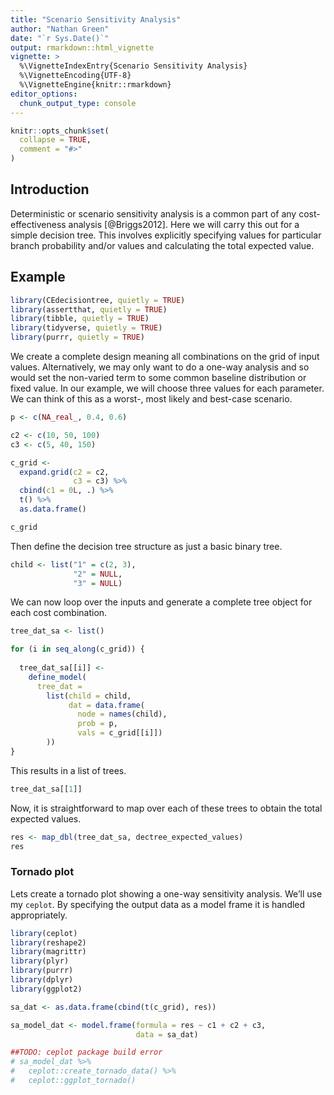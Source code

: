 ```yaml
---
title: "Scenario Sensitivity Analysis"
author: "Nathan Green"
date: "`r Sys.Date()`"
output: rmarkdown::html_vignette
vignette: >
  %\VignetteIndexEntry{Scenario Sensitivity Analysis}
  %\VignetteEncoding{UTF-8}
  %\VignetteEngine{knitr::rmarkdown}
editor_options: 
  chunk_output_type: console
---
```


```r
knitr::opts_chunk$set(
  collapse = TRUE,
  comment = "#>"
)
```

## Introduction

Deterministic or scenario sensitivity analysis is a common part of any cost-effectiveness analysis [@Briggs2012].
Here we will carry this out for a simple decision tree.
This involves explicitly specifying values for particular branch probability and/or values and calculating the total expected value.

## Example

```r
library(CEdecisiontree, quietly = TRUE)
library(assertthat, quietly = TRUE)
library(tibble, quietly = TRUE)
library(tidyverse, quietly = TRUE)
library(purrr, quietly = TRUE)
```

We create a complete design meaning all combinations on the grid of input values.
Alternatively, we may only want to do a one-way analysis and so would set the non-varied term to some common baseline distribution or fixed value.
In our example, we will choose three values for each parameter. We can think of this as a worst-, most likely and best-case scenario.

```r
p <- c(NA_real_, 0.4, 0.6)

c2 <- c(10, 50, 100)
c3 <- c(5, 40, 150)

c_grid <-
  expand.grid(c2 = c2,
              c3 = c3) %>% 
  cbind(c1 = 0L, .) %>% 
  t() %>% 
  as.data.frame()

c_grid
```

Then define the decision tree structure as just a basic binary tree.

```r
child <- list("1" = c(2, 3),
              "2" = NULL,
              "3" = NULL)
```

We can now loop over the inputs and generate a complete tree object for each cost combination.

```r
tree_dat_sa <- list()

for (i in seq_along(c_grid)) {
  
  tree_dat_sa[[i]] <-
    define_model(
      tree_dat =
        list(child = child,
             dat = data.frame(
               node = names(child),
               prob = p,
               vals = c_grid[[i]])
        ))
}
```

This results in a list of trees.
```r
tree_dat_sa[[1]]
```

Now, it is straightforward to map over each of these trees to obtain the total expected values.

```r
res <- map_dbl(tree_dat_sa, dectree_expected_values)
res
```

### Tornado plot

Lets create a tornado plot showing a one-way sensitivity analysis.
We'll use my `ceplot`.
By specifying the output data as a model frame it is handled appropriately.

```r
library(ceplot)
library(reshape2)
library(magrittr)
library(plyr)
library(purrr)
library(dplyr)
library(ggplot2)

sa_dat <- as.data.frame(cbind(t(c_grid), res))

sa_model_dat <- model.frame(formula = res ~ c1 + c2 + c3,
                            data = sa_dat)

##TODO: ceplot package build error
# sa_model_dat %>%
#   ceplot::create_tornado_data() %>%
#   ceplot::ggplot_tornado() 
```

